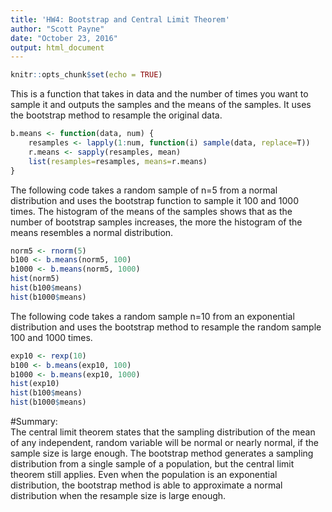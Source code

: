 ```yaml
---
title: 'HW4: Bootstrap and Central Limit Theorem'
author: "Scott Payne"
date: "October 23, 2016"
output: html_document
---
```


```r
knitr::opts_chunk$set(echo = TRUE)
```
This is a function that takes in data and the number of times you want to sample it and outputs the samples and the means of the samples. It uses the bootstrap method to resample the original data.
```r
b.means <- function(data, num) {
    resamples <- lapply(1:num, function(i) sample(data, replace=T))
    r.means <- sapply(resamples, mean)
    list(resamples=resamples, means=r.means)   
}
```
The following code takes a random sample of n=5 from a normal distribution and uses the bootstrap function to sample it 100 and 1000 times. The histogram of the means of the samples shows that as the number of bootstrap samples increases, the more the histogram of the means resembles a normal distribution.
```r
norm5 <- rnorm(5)
b100 <- b.means(norm5, 100)
b1000 <- b.means(norm5, 1000)
hist(norm5)
hist(b100$means)
hist(b1000$means)
```

The following code takes a random sample n=10 from an exponential distribution and uses the bootstrap method to resample the random sample 100 and 1000 times. 
```r
exp10 <- rexp(10)
b100 <- b.means(exp10, 100)
b1000 <- b.means(exp10, 1000)
hist(exp10)
hist(b100$means)
hist(b1000$means)
```

#Summary:<br>
The central limit theorem states that the sampling distribution of the mean of any independent, random variable will be normal or nearly normal, if the sample size is large enough. The bootstrap method generates a sampling distribution from a single sample of a population, but the central limit theorem still applies. Even when the population is an exponential distribution, the bootstrap method is able to approximate a normal distribution when the resample size is large enough.
